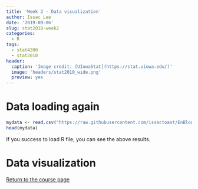 ```yaml
---
title: 'Week 2 - Data visualization'
author: Issac Lee
date: '2019-09-06'
slug: stat2010-week2
categories:
  - R
tags:
  - stat4200
  - stat2010
header:
  caption: 'Image credit: [UIowaStat](https://stat.uiowa.edu/)'
  image: 'headers/stat2010_wide.png'
  preview: yes
---
```


# Data loading again

```r
mydata <- read.csv("https://raw.githubusercontent.com/issactoast/EnBlog/master/static/files/stat2010/examscore.csv", header = TRUE)
head(mydata)
```

If you success to load R file, you can see the above results.

# Data visualization

<a href="https://theissaclee.com/post/stat2010/" target="_self">Return to the course page</a>

